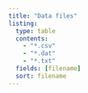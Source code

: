 ```yaml
---
title: "Data files"
listing:
  type: table
  contents: 
    - "*.csv" 
    - "*.dat"
    - "*.txt"
  fields: [filename]
  sort: filename
---
```


